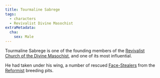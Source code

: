 ```yaml
---
title: Tourmaline Sabrege
tags:
  - characters
  - Revivalist Divine Masochist
extraMetadata:
  cha:
    sex: Male
---
```


Tourmaline Sabrege is one of the founding members of the
[Revivalist Church of the Divine Masochist](/religions/divine-masochism/revivalist/),
and one of its most influential.

He had taken under his wing, a number of rescued
[Face-Stealers](/species/face-stealer/) from the
[Reformist](/religions/divine-masochism/reformist/) breeding pits.
